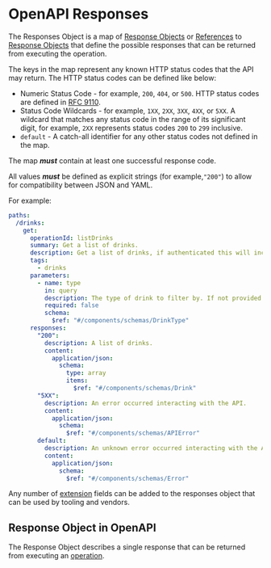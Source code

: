 
# OpenAPI Responses

The Responses Object is a map of [Response Objects](/openapi/paths/operations/responses#response-object) or [References](/openapi/references) to [Response Objects](/openapi/paths/operations/responses#response-object) that define the possible responses that can be returned from executing the operation.

The keys in the map represent any known HTTP status codes that the API may return. The HTTP status codes can be defined like below:

- Numeric Status Code - for example, `200`, `404`, or `500`. HTTP status codes are defined in [RFC 9110](https://httpwg.org/specs/rfc9110.html#overview.of.status.codes).
- Status Code Wildcards - for example, `1XX`, `2XX`, `3XX`, `4XX`, or `5XX`. A wildcard that matches any status code in the range of its significant digit, for example, `2XX` represents status codes `200` to `299` inclusive.
- `default` - A catch-all identifier for any other status codes not defined in the map.

The map **_must_** contain at least one successful response code.

All values **_must_** be defined as explicit strings (for example,`"200"`) to allow for compatibility between JSON and YAML.

For example:

```yaml
paths:
  /drinks:
    get:
      operationId: listDrinks
      summary: Get a list of drinks.
      description: Get a list of drinks, if authenticated this will include stock levels and product codes otherwise it will only include public information.
      tags:
        - drinks
      parameters:
        - name: type
          in: query
          description: The type of drink to filter by. If not provided all drinks will be returned.
          required: false
          schema:
            $ref: "#/components/schemas/DrinkType"
      responses:
        "200":
          description: A list of drinks.
          content:
            application/json:
              schema:
                type: array
                items:
                  $ref: "#/components/schemas/Drink"
        "5XX":
          description: An error occurred interacting with the API.
          content:
            application/json:
              schema:
                $ref: "#/components/schemas/APIError"
        default:
          description: An unknown error occurred interacting with the API.
          content:
            application/json:
              schema:
                $ref: "#/components/schemas/Error"
```

Any number of [extension](/openapi/extensions) fields can be added to the responses object that can be used by tooling and vendors.

## Response Object in OpenAPI

The Response Object describes a single response that can be returned from executing an [operation](/openapi/paths/operations).

<Table
  title="Response Object Fields"
  data={[
    {
      field: "`description`",
      type: "String",
      required: "✅",
      description: "A description of the response. This may contain [CommonMark syntax](https://spec.commonmark.org/) to provide a rich description."
    },
    {
      field: "`headers`",
      type: "[Headers](/openapi/paths/operations/responses/headers)",
      required: "",
      description: "A map of [Header Objects](/openapi/paths/operations/responses/headers) that defines the headers that can be returned from executing this operation."
    },
    {
      field: "`content`",
      type: "[Content](/openapi/paths/operations/content)",
      required: "",
      description: "A map of [Media Type Objects](/openapi/paths/operations/content#media-type-object) that defines the possible media types that can be returned from executing this operation."
    },
    {
      field: "`links`",
      type: "[Links](/openapi/paths/operations/responses/links)",
      required: "",
      description: "A map of [Link Objects](/openapi/paths/operations/responses/links#link-object) or [References](/openapi/references) that define the possible links that can be returned from executing this operation."
    },
    {
      field: "`x-*`",
      type: "[Extensions](/openapi/extensions)",
      required: "",
      description: "Any number of extension fields can be added to the response object that can be used by tooling and vendors."
    }
  ]}
  columns={[
    {
      key: "field",
      header: "Field"
    },
    {
      key: "type",
      header: "Type"
    },
    {
      key: "required",
      header: "Required"
    },
    {
      key: "description",
      header: "Description"
    }
  ]}
/>